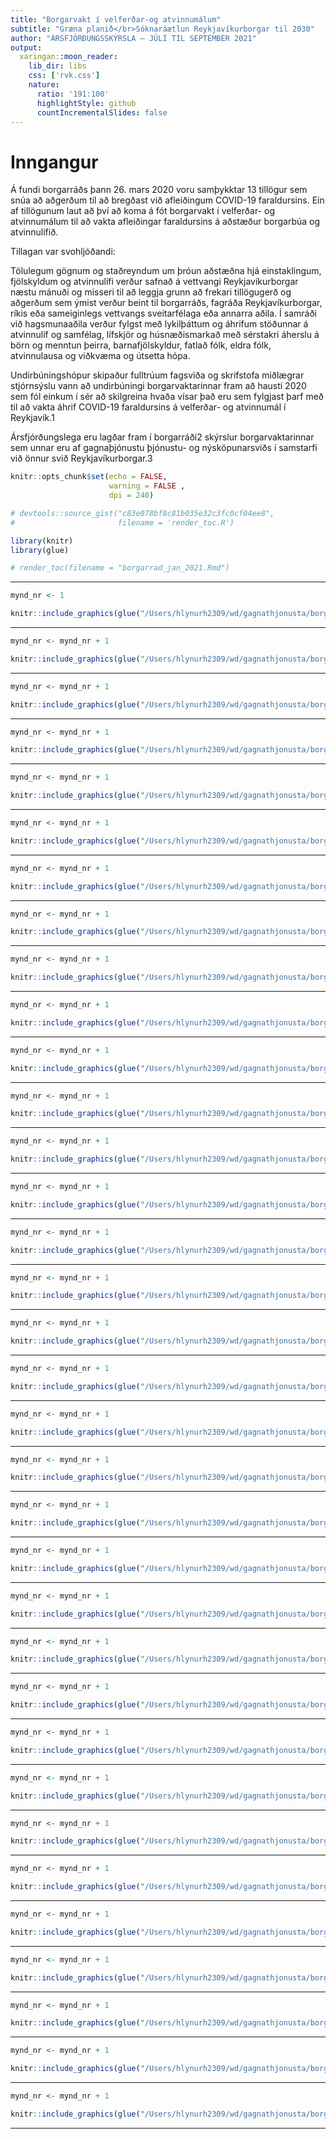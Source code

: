 ```yaml
---
title: "Borgarvakt í velferðar-og atvinnumálum"
subtitle: "Græna planið</br>Sóknaráætlun Reykjavíkurborgar til 2030"
author: "ÁRSFJÓRÐUNGSSKÝRSLA – JÚLÍ TIL SEPTEMBER 2021"
output:
  xaringan::moon_reader:
    lib_dir: libs
    css: ['rvk.css']
    nature:
      ratio: '191:100'
      highlightStyle: github
      countIncrementalSlides: false
---
```


# Inngangur

Á fundi borgarráðs þann 26. mars 2020 voru samþykktar 13 tillögur sem snúa að aðgerðum til að bregðast við afleiðingum COVID-19 faraldursins. Ein af tillögunum laut að því að koma á fót borgarvakt í velferðar- og atvinnumálum til að vakta afleiðingar faraldursins á aðstæður borgarbúa og atvinnulífið. 

Tillagan var svohljóðandi:  

Tölulegum gögnum og staðreyndum um þróun aðstæðna hjá einstaklingum, fjölskyldum og atvinnulífi verður safnað á vettvangi Reykjavíkurborgar næstu mánuði og misseri til að leggja grunn að frekari tillögugerð og aðgerðum sem ýmist verður beint til borgarráðs, fagráða Reykjavíkurborgar, ríkis eða sameiginlegs vettvangs sveitarfélaga eða annarra aðila. Í samráði við hagsmunaaðila verður fylgst með lykilþáttum og áhrifum stöðunnar á atvinnulíf og samfélag, lífskjör og húsnæðismarkað með sérstakri áherslu á börn og menntun þeirra, barnafjölskyldur, fatlað fólk, eldra fólk, atvinnulausa og viðkvæma og útsetta hópa. 

Undirbúningshópur skipaður fulltrúum fagsviða og skrifstofa miðlægrar stjórnsýslu vann að undirbúningi borgarvaktarinnar fram að hausti 2020 sem fól einkum í sér að skilgreina hvaða vísar það eru sem fylgjast þarf með til að vakta áhrif COVID-19 faraldursins á velferðar- og atvinnumál í Reykjavík.1 

Ársfjórðungslega eru lagðar fram í borgarráði2 skýrslur borgarvaktarinnar sem unnar eru af gagnaþjónustu þjónustu- og nýsköpunarsviðs í samstarfi við önnur svið Reykjavíkurborgar.3 

```r
knitr::opts_chunk$set(echo = FALSE, 
                      warning = FALSE , 
                      dpi = 240)

# devtools::source_gist("c83e078bf8c81b035e32c3fc0cf04ee8", 
#                       filename = 'render_toc.R')

library(knitr)
library(glue)
```

```r
# render_toc(filename = "borgarrad_jan_2021.Rmd")
```

---


```r
mynd_nr <- 1

knitr::include_graphics(glue("/Users/hlynurh2309/wd/gagnathjonusta/borgarvakt/glaerur/myndir/q3_mynd_{mynd_nr}.png"))

```

---


```r
mynd_nr <- mynd_nr + 1

knitr::include_graphics(glue("/Users/hlynurh2309/wd/gagnathjonusta/borgarvakt/glaerur/myndir/q3_mynd_{mynd_nr}.png"))


```

---


```r
mynd_nr <- mynd_nr + 1

knitr::include_graphics(glue("/Users/hlynurh2309/wd/gagnathjonusta/borgarvakt/glaerur/myndir/q3_mynd_{mynd_nr}.png"))


```
---


```r
mynd_nr <- mynd_nr + 1

knitr::include_graphics(glue("/Users/hlynurh2309/wd/gagnathjonusta/borgarvakt/glaerur/myndir/q3_mynd_{mynd_nr}.png"))


```
---


```r
mynd_nr <- mynd_nr + 1

knitr::include_graphics(glue("/Users/hlynurh2309/wd/gagnathjonusta/borgarvakt/glaerur/myndir/q3_mynd_{mynd_nr}.png"))


```
---


```r
mynd_nr <- mynd_nr + 1

knitr::include_graphics(glue("/Users/hlynurh2309/wd/gagnathjonusta/borgarvakt/glaerur/myndir/q3_mynd_{mynd_nr}.png"))


```
---


```r
mynd_nr <- mynd_nr + 1

knitr::include_graphics(glue("/Users/hlynurh2309/wd/gagnathjonusta/borgarvakt/glaerur/myndir/q3_mynd_{mynd_nr}.png"))


```
---


```r
mynd_nr <- mynd_nr + 1

knitr::include_graphics(glue("/Users/hlynurh2309/wd/gagnathjonusta/borgarvakt/glaerur/myndir/q3_mynd_{mynd_nr}.png"))


```
---


```r
mynd_nr <- mynd_nr + 1

knitr::include_graphics(glue("/Users/hlynurh2309/wd/gagnathjonusta/borgarvakt/glaerur/myndir/q3_mynd_{mynd_nr}.png"))


```
---


```r
mynd_nr <- mynd_nr + 1

knitr::include_graphics(glue("/Users/hlynurh2309/wd/gagnathjonusta/borgarvakt/glaerur/myndir/q3_mynd_{mynd_nr}.png"))


```
---


```r
mynd_nr <- mynd_nr + 1

knitr::include_graphics(glue("/Users/hlynurh2309/wd/gagnathjonusta/borgarvakt/glaerur/myndir/q3_mynd_{mynd_nr}.png"))


```
---


```r
mynd_nr <- mynd_nr + 1

knitr::include_graphics(glue("/Users/hlynurh2309/wd/gagnathjonusta/borgarvakt/glaerur/myndir/q3_mynd_{mynd_nr}.png"))


```
---


```r
mynd_nr <- mynd_nr + 1

knitr::include_graphics(glue("/Users/hlynurh2309/wd/gagnathjonusta/borgarvakt/glaerur/myndir/q3_mynd_{mynd_nr}.png"))


```
---


```r
mynd_nr <- mynd_nr + 1

knitr::include_graphics(glue("/Users/hlynurh2309/wd/gagnathjonusta/borgarvakt/glaerur/myndir/q3_mynd_{mynd_nr}.png"))


```
---


```r
mynd_nr <- mynd_nr + 1

knitr::include_graphics(glue("/Users/hlynurh2309/wd/gagnathjonusta/borgarvakt/glaerur/myndir/q3_mynd_{mynd_nr}.png"))


```
---


```r
mynd_nr <- mynd_nr + 1

knitr::include_graphics(glue("/Users/hlynurh2309/wd/gagnathjonusta/borgarvakt/glaerur/myndir/q3_mynd_{mynd_nr}.png"))


```
---


```r
mynd_nr <- mynd_nr + 1

knitr::include_graphics(glue("/Users/hlynurh2309/wd/gagnathjonusta/borgarvakt/glaerur/myndir/q3_mynd_{mynd_nr}.png"))


```
---


```r
mynd_nr <- mynd_nr + 1

knitr::include_graphics(glue("/Users/hlynurh2309/wd/gagnathjonusta/borgarvakt/glaerur/myndir/q3_mynd_{mynd_nr}.png"))


```
---


```r
mynd_nr <- mynd_nr + 1

knitr::include_graphics(glue("/Users/hlynurh2309/wd/gagnathjonusta/borgarvakt/glaerur/myndir/q3_mynd_{mynd_nr}.png"))


```
---


```r
mynd_nr <- mynd_nr + 1

knitr::include_graphics(glue("/Users/hlynurh2309/wd/gagnathjonusta/borgarvakt/glaerur/myndir/q3_mynd_{mynd_nr}.png"))


```
---


```r
mynd_nr <- mynd_nr + 1

knitr::include_graphics(glue("/Users/hlynurh2309/wd/gagnathjonusta/borgarvakt/glaerur/myndir/q3_mynd_{mynd_nr}.png"))


```
---


```r
mynd_nr <- mynd_nr + 1

knitr::include_graphics(glue("/Users/hlynurh2309/wd/gagnathjonusta/borgarvakt/glaerur/myndir/q3_mynd_{mynd_nr}.png"))


```
---


```r
mynd_nr <- mynd_nr + 1

knitr::include_graphics(glue("/Users/hlynurh2309/wd/gagnathjonusta/borgarvakt/glaerur/myndir/q3_mynd_{mynd_nr}.png"))


```
---


```r
mynd_nr <- mynd_nr + 1

knitr::include_graphics(glue("/Users/hlynurh2309/wd/gagnathjonusta/borgarvakt/glaerur/myndir/q3_mynd_{mynd_nr}.png"))


```
---


```r
mynd_nr <- mynd_nr + 1

knitr::include_graphics(glue("/Users/hlynurh2309/wd/gagnathjonusta/borgarvakt/glaerur/myndir/q3_mynd_{mynd_nr}.png"))


```
---


```r
mynd_nr <- mynd_nr + 1

knitr::include_graphics(glue("/Users/hlynurh2309/wd/gagnathjonusta/borgarvakt/glaerur/myndir/q3_mynd_{mynd_nr}.png"))


```
---


```r
mynd_nr <- mynd_nr + 1

knitr::include_graphics(glue("/Users/hlynurh2309/wd/gagnathjonusta/borgarvakt/glaerur/myndir/q3_mynd_{mynd_nr}.png"))


```
---


```r
mynd_nr <- mynd_nr + 1

knitr::include_graphics(glue("/Users/hlynurh2309/wd/gagnathjonusta/borgarvakt/glaerur/myndir/q3_mynd_{mynd_nr}.png"))


```
---


```r
mynd_nr <- mynd_nr + 1

knitr::include_graphics(glue("/Users/hlynurh2309/wd/gagnathjonusta/borgarvakt/glaerur/myndir/q3_mynd_{mynd_nr}.png"))


```
---


```r
mynd_nr <- mynd_nr + 1

knitr::include_graphics(glue("/Users/hlynurh2309/wd/gagnathjonusta/borgarvakt/glaerur/myndir/q3_mynd_{mynd_nr}.png"))


```
---


```r
mynd_nr <- mynd_nr + 1

knitr::include_graphics(glue("/Users/hlynurh2309/wd/gagnathjonusta/borgarvakt/glaerur/myndir/q3_mynd_{mynd_nr}.png"))


```
---


```r
mynd_nr <- mynd_nr + 1

knitr::include_graphics(glue("/Users/hlynurh2309/wd/gagnathjonusta/borgarvakt/glaerur/myndir/q3_mynd_{mynd_nr}.png"))


```
---


```r
mynd_nr <- mynd_nr + 1

knitr::include_graphics(glue("/Users/hlynurh2309/wd/gagnathjonusta/borgarvakt/glaerur/myndir/q3_mynd_{mynd_nr}.png"))


```
---


```r
mynd_nr <- mynd_nr + 1

knitr::include_graphics(glue("/Users/hlynurh2309/wd/gagnathjonusta/borgarvakt/glaerur/myndir/q3_mynd_{mynd_nr}.png"))


```
---

